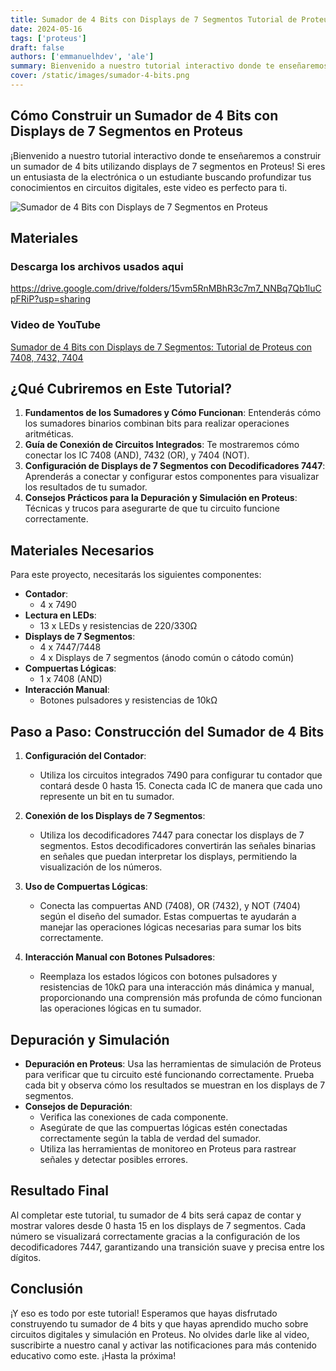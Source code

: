 ```yaml
---
title: Sumador de 4 Bits con Displays de 7 Segmentos Tutorial de Proteus con 7408, 7432, 7404
date: 2024-05-16
tags: ['proteus']
draft: false
authors: ['emmanuelhdev', 'ale']
summary: Bienvenido a nuestro tutorial interactivo donde te enseñaremos a construir un sumador de 4 bits utilizando displays de 7 segmentos en Proteus Si eres un entusiasta de la electrónica o un estudiante buscando profundizar tus conocimientos en circuitos digitales, este video es perfecto para ti.
cover: /static/images/sumador-4-bits.png
---
```


## Cómo Construir un Sumador de 4 Bits con Displays de 7 Segmentos en Proteus

¡Bienvenido a nuestro tutorial interactivo donde te enseñaremos a construir un sumador de 4 bits utilizando displays de 7 segmentos en Proteus! Si eres un entusiasta de la electrónica o un estudiante buscando profundizar tus conocimientos en circuitos digitales, este video es perfecto para ti.

![Sumador de 4 Bits con Displays de 7 Segmentos en Proteus](/static/images/sumador-4-bits.png)

<TOCInline toc={props.toc} toHeading={4} />

## Materiales
### Descarga los archivos usados aqui
https://drive.google.com/drive/folders/15vm5RnMBhR3c7m7_NNBq7Qb1luCpFRiP?usp=sharing

### Video de YouTube
[Sumador de 4 Bits con Displays de 7 Segmentos: Tutorial de Proteus con 7408, 7432, 7404](https://www.youtube.com/watch?v=G37Q7AQzHYY)
## ¿Qué Cubriremos en Este Tutorial?
1. **Fundamentos de los Sumadores y Cómo Funcionan**: Entenderás cómo los sumadores binarios combinan bits para realizar operaciones aritméticas.
2. **Guía de Conexión de Circuitos Integrados**: Te mostraremos cómo conectar los IC 7408 (AND), 7432 (OR), y 7404 (NOT).
3. **Configuración de Displays de 7 Segmentos con Decodificadores 7447**: Aprenderás a conectar y configurar estos componentes para visualizar los resultados de tu sumador.
4. **Consejos Prácticos para la Depuración y Simulación en Proteus**: Técnicas y trucos para asegurarte de que tu circuito funcione correctamente.

## Materiales Necesarios
Para este proyecto, necesitarás los siguientes componentes:
- **Contador**:
  - 4 x 7490
- **Lectura en LEDs**:
  - 13 x LEDs y resistencias de 220/330Ω
- **Displays de 7 Segmentos**:
  - 4 x 7447/7448
  - 4 x Displays de 7 segmentos (ánodo común o cátodo común)
- **Compuertas Lógicas**:
  - 1 x 7408 (AND)
- **Interacción Manual**:
  - Botones pulsadores y resistencias de 10kΩ

## Paso a Paso: Construcción del Sumador de 4 Bits
1. **Configuración del Contador**:
   - Utiliza los circuitos integrados 7490 para configurar tu contador que contará desde 0 hasta 15. Conecta cada IC de manera que cada uno represente un bit en tu sumador.

2. **Conexión de los Displays de 7 Segmentos**:
   - Utiliza los decodificadores 7447 para conectar los displays de 7 segmentos. Estos decodificadores convertirán las señales binarias en señales que puedan interpretar los displays, permitiendo la visualización de los números.

3. **Uso de Compuertas Lógicas**:
   - Conecta las compuertas AND (7408), OR (7432), y NOT (7404) según el diseño del sumador. Estas compuertas te ayudarán a manejar las operaciones lógicas necesarias para sumar los bits correctamente.

4. **Interacción Manual con Botones Pulsadores**:
   - Reemplaza los estados lógicos con botones pulsadores y resistencias de 10kΩ para una interacción más dinámica y manual, proporcionando una comprensión más profunda de cómo funcionan las operaciones lógicas en tu sumador.

## Depuración y Simulación
- **Depuración en Proteus**: Usa las herramientas de simulación de Proteus para verificar que tu circuito esté funcionando correctamente. Prueba cada bit y observa cómo los resultados se muestran en los displays de 7 segmentos.
- **Consejos de Depuración**:
  - Verifica las conexiones de cada componente.
  - Asegúrate de que las compuertas lógicas estén conectadas correctamente según la tabla de verdad del sumador.
  - Utiliza las herramientas de monitoreo en Proteus para rastrear señales y detectar posibles errores.

## Resultado Final
Al completar este tutorial, tu sumador de 4 bits será capaz de contar y mostrar valores desde 0 hasta 15 en los displays de 7 segmentos. Cada número se visualizará correctamente gracias a la configuración de los decodificadores 7447, garantizando una transición suave y precisa entre los dígitos.

## Conclusión
¡Y eso es todo por este tutorial! Esperamos que hayas disfrutado construyendo tu sumador de 4 bits y que hayas aprendido mucho sobre circuitos digitales y simulación en Proteus. No olvides darle like al video, suscribirte a nuestro canal y activar las notificaciones para más contenido educativo como este. ¡Hasta la próxima!